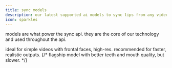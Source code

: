 ```yaml
---
title: sync models
description: our latest supported ai models to sync lips from any video to any audio
icon: sparkles
---
```


models are what power the sync api. they are the core of our technology and used throughout the api.

<CardGroup cols={3} rows={1}>
  <Card title="lipsync-1.6.0" icon="circle-check" href="/models/1.6.0">
    ideal for simple videos with frontal faces, high-res.
  </Card>
  <Card title="lipsync-1.7.1" icon="star" href="/models/1.7.1">
    recommended for faster, realistic outputs.
  </Card>
  {/* <Card title="lipsync-1.8.0-beta" icon="flask" href="https://discord.com/invite/synclabs">
    flagship model with better teeth and mouth quality, but slower.
  </Card> */}
</CardGroup>
